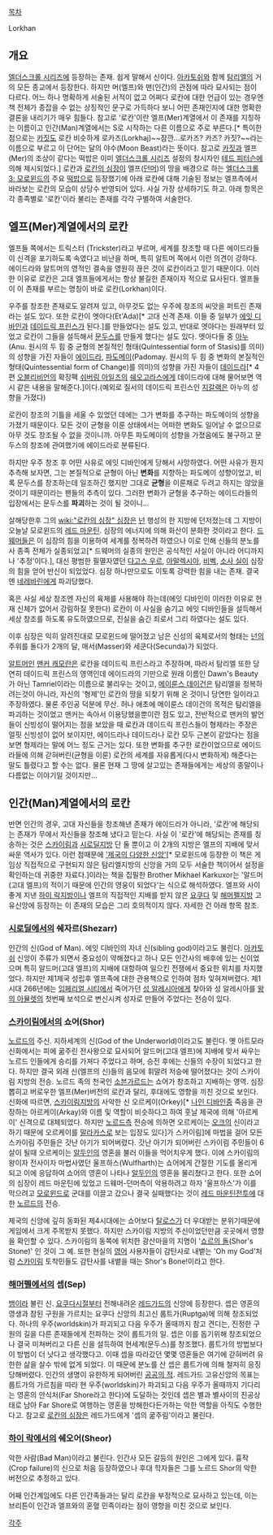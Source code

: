 [[목차]]

Lorkhan

== 개요 ==
[[엘더스크롤 시리즈]]에 등장하는 존재. 쉽게 말해서 신이다. [[아카토쉬]]와 함께 [[탐리엘]]의 거의 모든 종교에서 등장한다. 하지만 머(엘프)와 맨(인간)의 관점에 따라 묘사되는 점이 다르다. 어느 하나 명확하게 서술된 서적이 없고 어쩌다 로칸에 대한 언급이 있는 경우엔 책 전체가 종잡을 수 없는 상징적인 문구로 가득하다 보니 어떤 존재인지에 대한 명확한 결론을 내리기가 매우 힘들다. 참고로 '로칸'이란 엘프(Mer)계열에서 이 존재를 지칭하는 이름이고 인간(Man)계열에서는 S로 시작하는 다른 이름으로 주로 부른다.[* 특이한 점으로는 [[카짓]]도 로칸 비슷하게 로카즈(Lorkhaj)~~잠깐...로카즈? 카즈? 카짓?~~라는 이름으로 부르고 이 단어는 달의 야수(Moon Beast)라는 뜻이다. 참고로 [[카짓]]과 엘프(Mer)의 조상이 같다는 떡밥은 이미 [[엘더스크롤 시리즈]] 설정의 창시자인 [[테드 피터슨]]에 의해 제시되었다.] 
로칸과 [[로칸의 심장]]이 엘프([[던머]])의 땅을 배경으로 하는 [[엘더스크롤 3: 모로윈드]]의 주요 [[떡밥]]으로 등장했기에 아래 로칸에 대해 기술된 정보는 엘프측에서 바라보는 로칸의 모습이 상당수 반영되어 있다. 사실 가장 상세하기도 하고. 아래 항목은 각 종족별로 '로칸'이라 불리는 존재를 각각 구별하여 서술한다.

== 엘프(Mer)계열에서의 로칸 ==
엘프들 쪽에서는 트릭스터 (Trickster)라고 부르며, 세계를 창조할 때 다른 에이드라들이 신격을 포기하도록 속였다고 비난을 하며, 특히 알트머 쪽에서 이런 의견이 강하다. 에이드라와 알트머의 영적인 결속을 영원히 끊은 것이 로칸이라고 믿기 때문이다. 이러한 이유로 로칸은 고대 엘프들에게서는 항상 불길한 존재이자 적으로 묘사된다. 엘프들이 이 존재를 부르는 명칭이 바로 로칸(Lorkhan)이다.

우주를 창조한 존재로도 알려져 있고, 아무것도 없는 우주에 창조의 씨앗을 퍼트린 존재라는 설도 있다. 또한 로칸이 엣아다(Et'Ada)[* 고대 신격 존재. 이들 중 일부가 [[에잇 디바인]]과 [[데이드릭 프린스]]가 된다.]를 만들었다는 설도 있고, 반대로 엣아다는 원래부터 있었고 로칸이 그들을 설득해서 [[문두스]]를 만들게 했다는 설도 있다. 엣아다들 중 [[아누]](Anu. 원시의 두 힘 중 균형의 본질적인 형태(Quintessential form of Stasis)를 의미)의 성향을 가진 자들이 [[에이드라]], [[파도메이]](Padomay. 원시의 두 힘 중 변화의 본질적인 형태(Quintessential form of Change)를 의미)의 성향을 가진 자들이 [[데이드라]][* 4편 [[오블리비언]]의 확장팩 [[쉬버링 아일즈]]의 [[쉐오고라스]]에게 데이드라에 대해 물어보면 역시 같은 내용을 말해준다.]이다.(예외로 질서의 데이드릭 프린스인 [[지갈랙]]은 아누의 성향을 가졌다)

로칸이 창조의 기틀을 세울 수 있었던 데에는 그가 변화를 추구하는 파도메이의 성향을 가졌기 때문이다. 모든 것이 균형을 이룬 상태에서는 어떠한 변화도 일어날 수 없으므로 아무 것도 창조될 수 없을 것이니까. 아무튼 파도메이의 성향을 가졌음에도 불구하고 문두스의 창조에 관여했기에 에이드라로 분류된다.

하지만 우주 창조 후 어떤 사유로 에잇 디바인에게 당해서 사망하였다. 어떤 사유가 뭔지 추측해 보자면, 그는 본질적으로 균형이 아닌 '''변화'''를 지향하는 파도메이 성향이었고, 비록 문두스를 창조하는데 일조하긴 했지만 그대로 '''균형'''을 이룬채로 두려고 하지는 않았을 것이기 때문이라는 팬들의 추측이 있다. 그러한 변화가 균형을 추구하는 에이드라들의 입장에서는 문두스를 '''파괴'''하는 것이 될 것이니...

살해당한후 그의 [[wiki:"로칸의 심장" 심장]]은 [[넌]] 행성의 한 지방에 던저졌는데 그 지방이 오늘날 모로윈드의 [[레드 마운틴]]. 심장의 에너지에 의해 화산이 분화한 것이라고 한다. [[드웨머]]들은 이 심장의 힘을 이용하여 세계를 정복하려 하였으나 이로 인해 신들의 분노를 사 종족 전체가 실종되었고[* 드웨머의 실종의 원인은 공식적인 사실이 아니라 어디까지나 '추정'이다.], 대신 평범한 필멸자였던 [[다고스 우르]], [[아말렉시아]], [[비벡]], [[소사 실]]이 심장의 힘을 얻어 반신이 되었었다. 심장 하나만으로도 이토록 강력한 힘을 내는 존재. 결국엔 [[네레바린]]에게 파괴당했다.

혹은 사실 세상 창조엔 자신의 육체를 사용해야 하는데(에잇 디바인이 이러한 이유로 현재 신체가 없어서 강림하질 못한다) 로칸이 이 사실을 숨기고 에잇 디바인들을 설득해서 세상 창조를 하도록 유도하였으므로, 진실을 숨긴 죄로서 그리 하였다는 설도 있다.

이후 심장은 익히 알려진대로 모로윈드에 떨어졌고 남은 신성의 육체로서의 형태는 [[넌]]의 주위를 돌다가 2개의 달, 매서(Masser)와 세쿤다(Secunda)가 되었다.

[[알트머]]인 [[맨커 캐모란]]은 로칸을 데이드릭 프린스라고 주장하며, 따라서 탐리엘 또한 당연히 데이드릭 프린스의 영역인데 에이드라의 기만으로 원래 이름인 Dawn's Beauty가 아닌 Tamriel이라는 이름으로 불리우는 것이고, [[메이룬스 데이건]]은 탐리엘을 정복하려는것이 아니라, 자신의 '형제'인 로칸의 땅을 되찾기 위해 온 것이니 당연한 일이라고 주장하였다. 물론 주인공 덕분에 무산. 
허나 애초에 메이룬스 데이건의 목적은 탐리엘을 파괴하는 것이었고 맨커는 속아서 이용당했을뿐이란 점도 있고, 전반적으로 맨커의 발언들이 신빙성이 떨어지는 점을 보았을 때 로칸과 데이드릭 프린스들이 형제라는 주장은 얼핏 신빙성이 없어 보이지만, 에이드라나 데이드라나 로칸 모두 근본이 같았다는 점을 보면 형제라는 말에 어느 정도 근거는 있다. 또한 변화를 추구한 로칸이었으므로 에이드라들에 의해 갇혀버린(균형을 이룬) 로칸의 세계를 자유롭게(다시 변화하게) 해준다는 말도 틀렸다고 할 수는 없다. 물론 현재 그 땅에 살고있는 존재들에게는 세상의 종말이나 다름없는 이야기일 것이지만...

== 인간(Man)계열에서의 로칸 ==

반면 인간의 경우, 고대 자신들을 창조해낸 존재가 에이드라가 아니라, '로칸'에 해당되는 존재가 무에서 자신들을 창조해 냈다고 믿는다. 사실 이 '로칸'에 해당되는 존재를 칭송하는 것은 [[스카이림]]과 [[시로딜]]지방 단 둘 뿐이고 이 2개의 지방은 엘프의 지배에 맞서 싸운 역사가 있다. 이런 점때문에 [http://uesp.net/wiki/Lore:Varieties_of_Faith '제국의 다양한 신앙'][*  모로윈드에 등장한 이 책은 게임상 직접적으로 구현되지 않은 탐리엘지방의 신앙을 거의 모두 서술한 책이어서 설정을 확인하는데 귀중한 자료다.]이라는 책을 집필한 Brother Mikhael Karkuxor는 '알드머(고대 엘프)의 적이기 때문에 인간의 영웅이 되었다'는 식으로 해석하였다.
엘프와 사이좋게 지낸 [[하이 락]]지방이나 엘프의 직접적인 지배를 받지 않은 [[요쿠다]] 및 [[해머펠]]지방 고유신앙에 등장하는 이 존재의 모습은 그리 호의적이지 않다. 자세한 건 아래 항목 참조.


=== [[시로딜]]에서의 쉐자르(Shezarr) ===
인간의 신(God of Man). 에잇 디바인의 자녀 신(sibling god)이라고도 불린다. [[아카토쉬]] 신앙이 주류가 되면서 중요성이 약해졌다고 하나 모든 인간사의 배후에 있는 신이었으며 특히 알드머(고대 엘프)의 지배에 대항하여 일으킨 전쟁에서 중요한 위치를 차지했었다. 하지만 제1제국 성립후 엘프족에 대한 관용책으로 인하여 점차 잊혀져버렸다.
제1시대 266년에는 [[임페리얼 시티]]에서 죽어가던 [[성 알레시아]]에게 찾아와 성 알레시아를 [[왕의 아뮬렛]]의 첫번째 보석으로 변신시켜 성자로 만들어 주었다는 전승이 있다.

=== [[스카이림]]에서의 쇼어(Shor) ===
[[노르드]]의 주신. 지하세계의 신(God of the Underworld)이라고도 불린다. 옛 아트모라 신화에서는 피에 굶주린 전사왕으로 묘사되어 알드머(고대 엘프)에 지배에 맞서 싸우는 노르드 인들에게 승리를 가져다 주었다고 하며, 승전 후에는 신들의 수장이 되었다고 한다. 하지만 결국 외래 신(엘프의 신)들의 음모에 휘말려 저승에 떨어졌다는 것이 스카이림 지방의 전승. 노르드 족의 천국인 [[소븐가르드]]는 쇼어가 창조하고 지배하는 영역. 
심장 뽑히고 버로우한 엘프(Mer)버전의 로칸과 달리, 후대에도 영향을 끼친 것으로 보인다. 신화에 따르면, [[스카이림]]지방의 사악한 신 오르케이(Orkey)[* [[나인 디바인]]중 죽음을 관장하는 아르케이(Arkay)와 이름 및 역할이 비슷하다고 하여 훗날 제국에 의해 '아르케이' 신격으로 대체되었다. 하지만 [[노르드]]측 전승에 의하면 오르케이는 [[오크]]의 신이라고 하기 때문에 오르케이를 [[말라카스]]로 보는 입장도 있다]가 스카이림]에 마법을 걸어 모든 스카이림 주민들은 갓난 아기가 되어버렸다. 갓난 아기가 되어버린 스카이림 주민들이 6살이 될때 오르케이는 [[알두인]]의 영혼을 불러 이들을 먹어치우게 했다. 이에 스카이림의 왕이자 전사이자 마법사였던 울프하스(Wulfharth)는 쇼어에게 간절한 기도를 올리게 되고 이에 응답하여 쇼어의 영혼이 나타나 [[알두인]]의 영혼을 물리쳤다고 한다.
또한 쇼어의 심장이 레드 마운틴에 있었고 드웨머-던머측이 악용하려고 하자 '울프하스'가 이를 막으려고 [[모로윈드]]로 군대를 이끌고 갔으나 결국 실패했다는 것이 [[레드 마운틴]]전투에 대한 [[노르드]]의 전승. 

제국의 신앙에 깊히 동화된 제4시대에는 쇼어보다 [[탈로스]]가 더 우대받는 분위기때문에 게임에서 크게 주목받지 못했다. 하지만 스카이림 지방의 주신이었던만큼 곳곳에서 영향을 확인할 수 있다. 스카이림의 동쪽에 위치한 광산마을의 지명이 '[[쇼르의 돌]](Shor's Stone)' 인 것이 그 예. 또한 현실의 [[영어]] 사용자들이 감탄사로 내뱉는 'Oh my God'처럼 [[스카이림]] 토착민들도 감탄사를 내뱉을 때는 Shor's Bone!이라고 한다. 

=== [[해머펠]]에서의 셉(Sep) ===
[[뱀]]이라 불린 신. [[요쿠다]]시절부터 전해내려온 [[레드가드]]의 신앙에 등장한다. 셉은 영혼의 영생과 참된 구원을 가르치는 요쿠다 신앙의 최고신 룹트가(Ruptga)에 의해 창조되었다. 하나의 우주(worldskin)가 파괴되고 다음 우주가 올때까지 참고 견디는, 진정한 구원의 길을 다른 존재들에게 전파하는 것이 룹트가의 일. 셉은 이를 돕기위해 창조되었으나 결국 미쳐버리고 다른 신을 설득하여 현세계(문두스)를 창조했다. 룹트가의 방법보다 이 방법이 더 낫다고 생각했다고. 이때 셉을 따라갔던 몇몇 영혼들은 여기에 갇혀버려 유한한 삶을 살수 밖에 없게 되었다. 이 때문에 분노를 산 셉은 룹트가에 의해 철저히 응징당해버렸다. 인간의 생명이 유한하게 되어버린 [[공공의 적]]. 
레드가드 고유신앙의 목표는 룹트가의 가르침을 따라 현 우주(worldskin)가 파괴되고 다음 우주가 올때까지 기다리는 영혼의 안식처(Far Shore라고 한다)에 도달하는 것인데 셉은 별과 별사이의 진공상태로 남아 Far Shore로 여행하는 영혼을 방해한다든가하는 악한 역할을 아직도 수행한다고.
참고로 [[로칸의 심장]]은 레드가드에게 '셉의 굶주림'이라고 불린다.

=== [[하이 락]]에서의 쉐오어(Sheor) ===
악한 사람(Bad Man)이라고 불린다. 인간사 모든 갈등의 원인은 그에게 있다. 흉작(Crop failure)의 신으로 처음 등장하였으나 후대 학자들은 그를 노르드 Shor의 악한 버전으로 추정하고 있다.

어째 인간계임에도 다른 인간족들과는 달리 로칸을 부정적으로 묘사하고 있는데, 이는 브리튼이 인간과 엘프와의 혼혈 민족이라는 점이 영향을 미친 것으로 보인다.

[[각주]]
